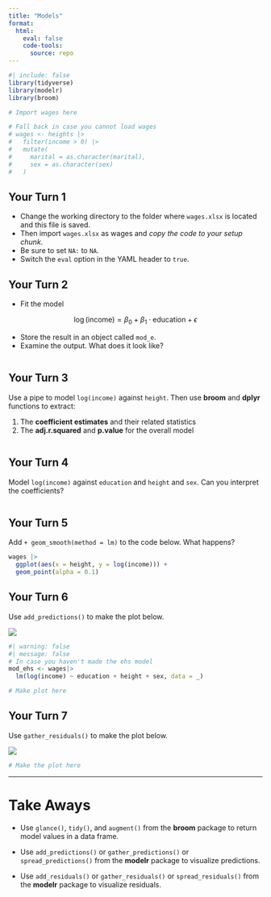 ```yaml
---
title: "Models"
format:
  html:
    eval: false
    code-tools:
      source: repo
---
```


```r
#| include: false
library(tidyverse)
library(modelr)
library(broom)

# Import wages here

# Fall back in case you cannot load wages
# wages <- heights |>
#   filter(income > 0) |>
#   mutate(
#     marital = as.character(marital),
#     sex = as.character(sex)
#   )
```

## Your Turn 1

* Change the working directory to the folder where `wages.xlsx` is located and
this file is saved.
* Then import `wages.xlsx` as wages and *copy the code to your setup chunk*.
* Be sure to set `NA:` to `NA`.
* Switch the `eval` option in the YAML header to `true`.

## Your Turn 2

- Fit the model

$$
\log(\text{income}) = \beta_0 + \beta_1 \cdot \text{education} + \epsilon
$$

- Store the result in an object called `mod_e`.
- Examine the output. What does it look like?

```r

```

## Your Turn 3

Use a pipe to model `log(income)` against `height`. Then use **broom** and
**dplyr** functions to extract:

1. The **coefficient estimates** and their related statistics 
2. The **adj.r.squared** and **p.value** for the overall model

```r

```

## Your Turn 4

Model `log(income)` against `education` and `height` and `sex`. Can you
interpret the coefficients?

```r

```

## Your Turn 5

Add `+ geom_smooth(method = lm)` to the code below. What happens?

```r
wages |> 
  ggplot(aes(x = height, y = log(income))) +
  geom_point(alpha = 0.1)
```

## Your Turn 6

Use `add_predictions()` to make the plot below.

![](04-Model-Exercises-6.png)

```r
#| warning: false
#| message: false
# In case you haven't made the ehs model
mod_ehs <- wages|> 
  lm(log(income) ~ education + height + sex, data = _)

# Make plot here

```

## Your Turn 7

Use `gather_residuals()` to make the plot below.

![](04-Model-Exercises-7.png)


```r
# Make the plot here
```

***

# Take Aways

* Use `glance()`, `tidy()`, and `augment()` from the **broom** package to return
model values in a data frame.

* Use `add_predictions()` or `gather_predictions()` or `spread_predictions()`
from the **modelr** package to visualize predictions.

* Use `add_residuals()` or `gather_residuals()` or `spread_residuals()` from the
**modelr** package to visualize residuals.
